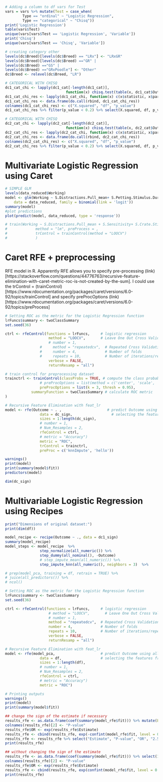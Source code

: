 ```r
# Adding a column to df vars for Test 
vars = vars %>% mutate(Test = case_when(
        Type == "ordinal" ~ "Logistic Regression",
        Type == "categorical" ~ "Chisq"))
print('Logistic Regression')
table(vars$Test)
unique(vars[vars$Test == 'Logistic Regression', 'Variable'])
print('Chisq')
unique(vars[vars$Test == 'Chisq', 'Variable'])

```

```r
# creating category other
levels(dc$Breed)[levels(dc$Breed) == "LRx"] <- "LRxGR"
levels(dc$Breed)[levels(dc$Breed) =="GR" | 
levels(dc$Breed) =="GS" | 
levels(dc$Breed) =="GRxPoodle"] <- "Other"
dc$Breed <- relevel(dc$Breed, "LR")

```


```r
# CATEGORICAL WITH CHISQ
dc1_cat_chi <- lapply(dc1_cat[-length(dc1_cat)], 
                            function(x) chisq.test(table(x, dc1_cat$Outcome)))
dc1_cat_chi_res <- lapply(dc1_cat_chi, function(x) c(x$statistic, x$parameter, x$p.value))
dc1_cat_chi_res <- data.frame(do.call(rbind, dc1_cat_chi_res))
colnames(dc1_cat_chi_res) <- c("X.squared", "df", "p_value")
dc1_cat_chi_res %>% filter(p_value < 0.2) %>% select(X.squared, df, p_value)
```

```r
# CATEGORICAL WITH CHISQ
dc2_cat_chi <- lapply(dc2_cat[-length(dc2_cat)], 
                            function(x) chisq.test(table(x, dc2_cat$Outcome)))
dc2_cat_chi_res <- lapply(dc2_cat_chi, function(x) c(x$statistic, x$parameter, x$p.value))
dc2_cat_chi_res <- data.frame(do.call(rbind, dc2_cat_chi_res))
colnames(dc2_cat_chi_res) <- c("X.squared", "df", "p_value")
dc2_cat_chi_res %>% filter(p_value < 0.2) %>% select(X.squared, df, p_value)
```
# Multivariate Logistic Regression using Caret
```r
# SIMPLE GLM
levels(data_reduced$Working)
model <- glm(Working ~ S.Distractions.Pull_mean+ S.Petting.Stimulus.During_mean + S.Sensitivity+ S.Crate.Stimulus_mean, 
    data = data_reduced, family = binomial(link = 'logit'))
summary(model)
#plot predictions
plot(predict(model, data_reduced, type = 'response'))

# train(Working ~ S.Distractions.Pull_mean + S.Sensitivity+ S.Crate.Stimulus_mean+ S.Petting.Stimulus.During_mean, dc1,
#             method = "lm", preProcess = ,
#             trControl = trainControl(method = "LOOCV")
#             )
```
# Caret RFE + preprocessing
RFE model in R. Apparently RFE allows you to specify pre-processing (link)[https://stackoverflow.com/questions/44776763/recursive-feature-elimination-with-caret-metric-roc-is-not-created-by-the-sum]. 
I could use the trControl = (trainControl)[https://www.rdocumentation.org/packages/caret/versions/6.0-92/topics/trainControl] and specify preProcOptions (link)[https://www.rdocumentation.org/packages/caret/versions/6.0-92/topics/preProcess]

```r
# Setting ROC as the metric for the Logistic Regression function
lrFuncs$summary <- twoClassSummary
set.seed(36)

ctrl <- rfeControl(functions = lrFuncs,     # logistic regression
                    method = "LOOCV",       # Leave One Out Cross Validation
                    # number = 1, 
                #     method = "repeatedcv",  # Repeated Cross Validation
                #     number = 4,             # Number of folds 
                #     repeats = 10,           # Number of iterations/repetition
                    verbose = FALSE,
                    returnResamp = "all")

# train control for preprocessing dataset
trainctrl <- trainControl(classProbs = TRUE, # compute the class probability (true enables ROC)
		        # preProcOptions = list(method = c('center', 'scale', 'knnImpute', 'pca'), k = 3, thresh = 0.95),
		        preProcOptions = list(k = 3, thresh = 0.95),
			summaryFunction = twoClassSummary # calculate ROC metric
)

# Recursive Feature Elimination with feat_lr
model <- rfe(Outcome ~ . ,                     # predict Outcome using all other variables
                data = dc_sign,                  # selecting the features from univariate lr
                sizes = 1:length(dc_sign), 
                # number = 1,                
                # Num_Resamples = 2,
                rfeControl = ctrl,
                # metric = "Accuracy")
                metric = "ROC",
                trControl = trainctrl,
                preProc = c('knnImpute', 'hello')) 

warnings()
print(model)
print(summary(model$fit))
predictors(model)

dim(dc_sign)
```


# Multivariable Logistic Regression using Recipes


```r

print("Dimensions of original dataset:")
print(dim(df))

model_recipe <- recipe(Outcome ~ ., data = dc1_sign)
summary(model_recipe)
model_steps <- model_recipe  %>%
                step_normalize(all_numeric()) %>%
                step_dummy(all_nominal(), -Outcome)
                # step_impute_mean(all_numeric()) %>%
                step_impute_knn(all_numeric(), neighbors = 3)  %>%

# prep(model_pca, training = df, retrain = TRUE) %>% 
# juice(all_predictors()) %>% 
# ncol()

# Setting ROC as the metric for the Logistic Regression function
lrFuncs$summary <- twoClassSummary
set.seed(36)    

ctrl <- rfeControl(functions = lrFuncs,     # logistic regression
                    # method = "LOOCV",       # Leave One Out Cross Validation
                    # number = 1, 
                    method = "repeatedcv",  # Repeated Cross Validation
                    number = 4,             # Number of folds 
                    repeats = 10,           # Number of iterations/repetition
                    verbose = FALSE,
                    returnResamp = "all")

# Recursive Feature Elimination with feat_lr
model <- rfe(model_pca,                     # predict Outcome using all other variables
                data = df,                  # selecting the features from univariate lr
                sizes = 1:length(df), 
                # number = 1,                
                # Num_Resamples = 2,
                rfeControl = ctrl,
                # metric = "Accuracy")
                metric = "ROC") 

# Printing outputs
warnings()
print(model)
print(summary(model$fit))
```


```r
## change the sign of the estimate if necessary
results_rfe <- as.data.frame(coef(summary(model_rfe$fit))) %>% mutate(Estimate  = -Estimate)
colnames(results_rfe)[2] <- "P-value"
results_rfe$OR <- exp(results_rfe$Estimate)
results_rfe <- cbind(results_rfe, exp(-confint(model_rfe$fit, level = 0.95)))
results_rfe <- results_rfe %>% select("Estimate", "P-value", "OR", "2.5 %"="97.5 %","97.5 %" = "2.5 %")
print(results_rfe)

## without changing the sign of the estimate
results_rfe <- as.data.frame(coef(summary(model_rfe$fit))) %>% select(1,4)
colnames(results_rfe)[2] <- "P-value"
results_rfe$OR <- exp(results_rfe$Estimate)
results_rfe <- cbind(results_rfe, exp(confint(model_rfe$fit, level = 0.95)))
print(results_rfe)


```